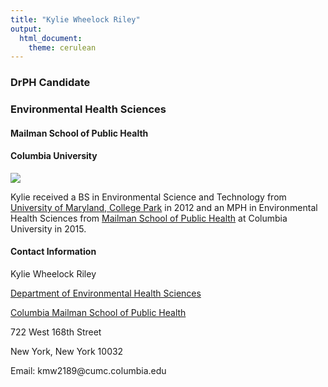 ```yaml
---
title: "Kylie Wheelock Riley"
output: 
  html_document:
    theme: cerulean
---
```


### DrPH Candidate
### Environmental Health Sciences
#### Mailman School of Public Health
#### Columbia University

![](images/picture_reformatted.JPG)

Kylie received a BS in Environmental Science and Technology from [University of Maryland, College Park](https://umd.edu/) in 2012 and an MPH in Environmental Health Sciences from [Mailman School of Public Health](https://www.mailman.columbia.edu/) at Columbia University in 2015.  


#### Contact Information

Kylie Wheelock Riley

[Department of Environmental Health Sciences](https://www.mailman.columbia.edu/become-student/departments/environmental-health-sciences-ehs)

[Columbia Mailman School of Public Health](https://www.mailman.columbia.edu/)

722 West 168th Street

New York, New York 10032

Email: kmw2189@cumc.columbia.edu